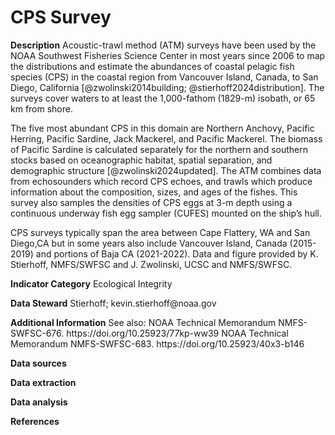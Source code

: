 # CPS Survey

**Description** 
Acoustic-trawl method (ATM) surveys have been used by the NOAA Southwest Fisheries Science Center in most years since 2006 to map the distributions and estimate the abundances of coastal pelagic fish species (CPS) in the coastal region from Vancouver Island, Canada, to San Diego, California [@zwolinski2014building; @stierhoff2024distribution]. The surveys cover waters to at least the 1,000-fathom (1829-m) isobath, or 65 km from shore. 

The five most abundant CPS in this domain are Northern Anchovy, Pacific Herring, Pacific Sardine, Jack Mackerel, and Pacific Mackerel. The biomass of Pacific Sardine is calculated separately for the northern and southern stocks based on oceanographic habitat, spatial separation, and demographic structure [@zwolinski2024updated]. The ATM combines data from echosounders which record CPS echoes, and trawls which produce information about the composition, sizes, and ages of the fishes. This survey also samples the densities of CPS eggs at 3-m depth using a continuous underway fish egg sampler (CUFES) mounted on the ship’s hull.

CPS surveys typically span the area between Cape Flattery, WA and San Diego,CA but in some years also include Vancouver Island, Canada (2015-2019) and portions of Baja CA (2021-2022). Data and figure provided by K. Stierhoff, NMFS/SWFSC and J. Zwolinski, UCSC and NMFS/SWFSC.

**Indicator Category** Ecological Integrity

**Data Steward** Stierhoff; kevin.stierhoff@noaa.gov

**Additional Information**
See also: 
NOAA Technical Memorandum NMFS-SWFSC-676. https://doi.org/10.25923/77kp-ww39
NOAA Technical Memorandum NMFS-SWFSC-683. https://doi.org/10.25923/40x3-b146

**Data sources**

**Data extraction**

**Data analysis**

**References**
